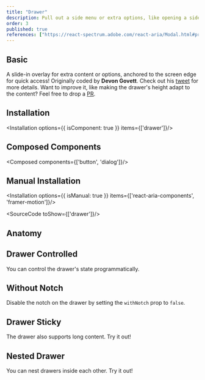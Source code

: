 ```yaml
---
title: "Drawer"
description: Pull out a side menu or extra options, like opening a side drawer, handy for accessing additional functionalities.
order: 3
published: true
references: ["https://react-spectrum.adobe.com/react-aria/Modal.html#props", "https://www.framer.com/motion/animate-presence"]
---
```



## Basic
A slide-in overlay for extra content or options, anchored to the screen edge for quick access! Originally coded by **Devon Govett**. Check out his [tweet](https://x.com/devongovett/status/1674470185783402496) for more details. Want to improve it, like making the drawer's height adapt to the content? Feel free to drop a [PR](https://github.com/justdlabs/justd).
<How toUse="overlays/drawer/drawer-basic-demo" />

## Installation
<Installation options={{ isComponent: true }} items={['drawer']}/>

## Composed Components
<Composed components={['button', 'dialog']}/>

## Manual Installation
<Installation options={{ isManual: true }} items={['react-aria-components', 'framer-motion']}/>

<SourceCode toShow={['drawer']}/>

## Anatomy
<Anatomy show='drawer-anatomy'/>

## Drawer Controlled
You can control the drawer's state programmatically.
<How toUse="overlays/drawer/drawer-controlled-demo" />

## Without Notch
Disable the notch on the drawer by setting the `withNotch` prop to `false`.
<How toUse="overlays/drawer/drawer-without-notch-demo" />

## Drawer Sticky
The drawer also supports long content. Try it out!
<How toUse="overlays/drawer/drawer-sticky-demo" />

## Nested Drawer
You can nest drawers inside each other. Try it out!
<How toUse="overlays/drawer/drawer-nested-demo" />
